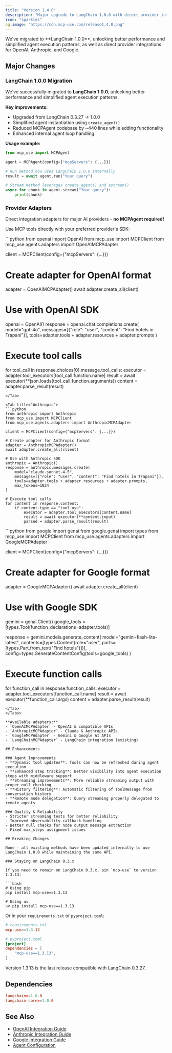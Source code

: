 ```yaml
---
title: "Version 1.4.0"
description: "Major upgrade to LangChain 1.0.0 with direct provider integrations"
icon: "sparkles"
og:image: "https://cdn.mcp-use.com/release1.4.0.png"
---
```


<Card img="https://cdn.mcp-use.com/release1.4.0.png" title="Release 1.4.0" href="https://github.com/mcp-use/mcp-use/releases/tag/python-v1.4.0">
  We've migrated to **LangChain 1.0.0**, unlocking better performance and simplified agent execution patterns, as well as direct provider integrations for OpenAI, Anthropic, and Google.
</Card>

## Major Changes

### LangChain 1.0.0 Migration

We've successfully migrated to **LangChain 1.0.0**, unlocking better performance and simplified agent execution patterns.

**Key improvements:**
- Upgraded from LangChain 0.3.27 → 1.0.0
- Simplified agent instantiation using `create_agent()`
- Reduced MCPAgent codebase by ~440 lines while adding functionality
- Enhanced internal agent loop handling

**Usage example:**

```python
from mcp_use import MCPAgent

agent = MCPAgent(config={"mcpServers": {...}})

# Run method now uses LangChain 1.0.0 internally
result = await agent.run("Your query")

# Stream method leverages create_agent() and astream()
async for chunk in agent.stream("Your query"):
    print(chunk)
```

### Provider Adapters

Direct integration adapters for major AI providers - **no MCPAgent required!**

Use MCP tools directly with your preferred provider's SDK:

<Tabs>
<Tab title="OpenAI">
```python
from openai import OpenAI
from mcp_use import MCPClient
from mcp_use.agents.adapters import OpenAIMCPAdapter

client = MCPClient(config={"mcpServers": {...}})

# Create adapter for OpenAI format
adapter = OpenAIMCPAdapter()
await adapter.create_all(client)

# Use with OpenAI SDK
openai = OpenAI()
response = openai.chat.completions.create(
    model="gpt-4o",
    messages=[{"role": "user", "content": "Find hotels in Trapani"}],
    tools=adapter.tools + adapter.resources + adapter.prompts
)

# Execute tool calls
for tool_call in response.choices[0].message.tool_calls:
    executor = adapter.tool_executors[tool_call.function.name]
    result = await executor(**json.loads(tool_call.function.arguments))
    content = adapter.parse_result(result)
```
</Tab>

<Tab title="Anthropic">
```python
from anthropic import Anthropic
from mcp_use import MCPClient
from mcp_use.agents.adapters import AnthropicMCPAdapter

client = MCPClient(config={"mcpServers": {...}})

# Create adapter for Anthropic format
adapter = AnthropicMCPAdapter()
await adapter.create_all(client)

# Use with Anthropic SDK
anthropic = Anthropic()
response = anthropic.messages.create(
    model="claude-sonnet-4-5",
    messages=[{"role": "user", "content": "Find hotels in Trapani"}],
    tools=adapter.tools + adapter.resources + adapter.prompts,
    max_tokens=1024
)

# Execute tool calls
for content in response.content:
    if content.type == "tool_use":
        executor = adapter.tool_executors[content.name]
        result = await executor(**content.input)
        parsed = adapter.parse_result(result)
```
</Tab>

<Tab title="Google">
```python
from google import genai
from google.genai import types
from mcp_use import MCPClient
from mcp_use.agents.adapters import GoogleMCPAdapter

client = MCPClient(config={"mcpServers": {...}})

# Create adapter for Google format
adapter = GoogleMCPAdapter()
await adapter.create_all(client)

# Use with Google SDK
gemini = genai.Client()
google_tools = [types.Tool(function_declarations=adapter.tools)]

response = gemini.models.generate_content(
    model="gemini-flash-lite-latest",
    contents=[types.Content(role="user", parts=[types.Part.from_text("Find hotels")])],
    config=types.GenerateContentConfig(tools=google_tools)
)

# Execute function calls
for function_call in response.function_calls:
    executor = adapter.tool_executors[function_call.name]
    result = await executor(**function_call.args)
    content = adapter.parse_result(result)
```
</Tab>
</Tabs>

**Available adapters:**
- `OpenAIMCPAdapter` - OpenAI & compatible APIs
- `AnthropicMCPAdapter` - Claude & Anthropic APIs
- `GoogleMCPAdapter` - Gemini & Google AI APIs
- `LangChainMCPAdapter` - LangChain integration (existing)

## Enhancements

### Agent Improvements
- **Dynamic tool updates**: Tools can now be refreshed during agent execution
- **Enhanced step tracking**: Better visibility into agent execution steps with middleware support
- **Streaming improvements**: More reliable streaming output with proper null checking
- **History filtering**: Automatic filtering of ToolMessage from conversation history
- **Remote mode delegation**: Query streaming properly delegated to remote agents

### Quality & Reliability
- Stricter streaming tests for better reliability
- Improved observability callback handling
- Better null checks for node output message extraction
- Fixed max_steps assignment issues

## Breaking Changes

None - all existing methods have been updated internally to use LangChain 1.0.0 while maintaining the same API.

### Staying on LangChain 0.3.x

If you need to remain on LangChain 0.3.x, pin `mcp-use` to version 1.3.13:

```bash
# Using pip
pip install mcp-use==1.3.13

# Using uv
uv pip install mcp-use==1.3.13
```

Or in your `requirements.txt` or `pyproject.toml`:

```toml
# requirements.txt
mcp-use==1.3.13

# pyproject.toml
[project]
dependencies = [
    "mcp-use==1.3.13",
]
```

Version 1.3.13 is the last release compatible with LangChain 0.3.27.

## Dependencies

```toml
langchain>=1.0.0
langchain-core>=1.0.0
```

## See Also

- [OpenAI Integration Guide](/python/integration/openai)
- [Anthropic Integration Guide](/python/integration/anthropic)
- [Google Integration Guide](/python/integration/google)
- [Agent Configuration](/python/agent/agent-configuration)
